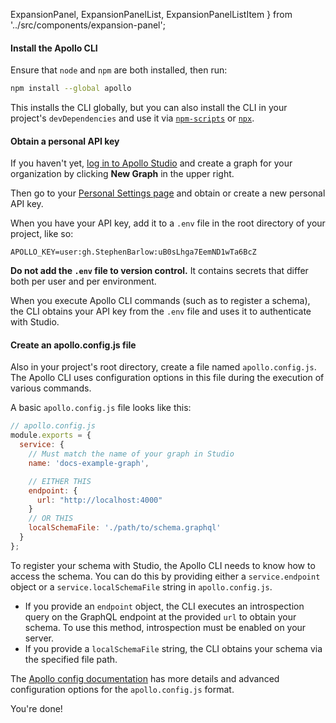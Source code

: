   ExpansionPanel,
  ExpansionPanelList,
  ExpansionPanelListItem
} from '../src/components/expansion-panel';

<ExpansionPanel title="How to configure an Apollo project">

<ExpansionPanelList>
<ExpansionPanelListItem number="1">

<h4>Install the Apollo CLI</h4>

Ensure that `node` and `npm` are both installed, then run:

```bash
npm install --global apollo
```

This installs the CLI globally, but you can also install the CLI in your project's `devDependencies` and use it via [`npm-scripts`](https://docs.npmjs.com/misc/scripts) or [`npx`](https://npm.im/npx).

</ExpansionPanelListItem>
<ExpansionPanelListItem number="2">

<h4>Obtain a personal API key</h4>

If you haven't yet, [log in to Apollo Studio](https://studio.apollographql.com) and create a graph for your organization by clicking **New Graph** in the upper right.

Then go to your [Personal Settings page](https://studio.apollographql.com/user-settings) and obtain or create a new personal API key.

When you have your API key, add it to a `.env` file in the root directory of your project, like so:

```none:title=.env
APOLLO_KEY=user:gh.StephenBarlow:uB0sLhga7EemND1wTa6BcZ
```

**Do not add the `.env` file to version control.** It contains secrets that differ both per user and per environment.

When you execute Apollo CLI commands (such as to register a schema), the CLI obtains your API key from the `.env` file and uses it to authenticate with Studio.

</ExpansionPanelListItem>
<ExpansionPanelListItem number="3">

<h4>Create an apollo.config.js file</h4>

Also in your project's root directory, create a file named `apollo.config.js`. The Apollo CLI uses configuration options in this file during the execution of various commands.

A basic `apollo.config.js` file looks like this:

```js
// apollo.config.js
module.exports = {
  service: {
    // Must match the name of your graph in Studio
    name: 'docs-example-graph',

    // EITHER THIS
    endpoint: {
      url: "http://localhost:4000"
    }
    // OR THIS
    localSchemaFile: './path/to/schema.graphql'
  }
};
```

To register your schema with Studio, the Apollo CLI needs to know how to access the schema. You can do this by providing either a `service.endpoint` object or a `service.localSchemaFile` string in `apollo.config.js`.

* If you provide an `endpoint` object, the CLI executes an introspection query on the GraphQL endpoint at the provided `url` to obtain your schema. To use this method, introspection must be enabled on your server.
* If you provide a `localSchemaFile` string, the CLI obtains your schema via the specified file path.

The [Apollo config documentation](https://www.apollographql.com/docs/references/apollo-config/) has more details and advanced configuration options for the `apollo.config.js` format.

</ExpansionPanelListItem>
<ExpansionPanelListItem number="check">
  You're done!
</ExpansionPanelListItem>
</ExpansionPanelList>

</ExpansionPanel>

